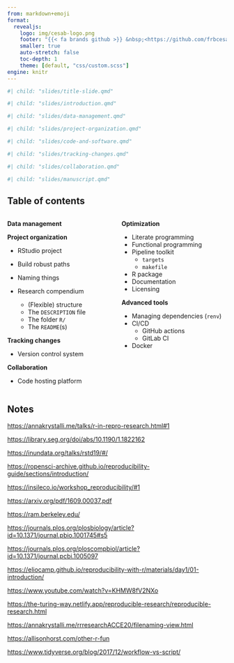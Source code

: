 ```yaml
---
from: markdown+emoji
format:
  revealjs:
    logo: img/cesab-logo.png
    footer: "{{< fa brands github >}} &nbsp;<https://github.com/frbcesab/good-practices>"
    smaller: true
    auto-stretch: false
    toc-depth: 1
    theme: [default, "css/custom.scss"]
engine: knitr
---
```


```r
#| child: "slides/title-slide.qmd"
```


```r
#| child: "slides/introduction.qmd"
```


```r
#| child: "slides/data-management.qmd"
```


```r
#| child: "slides/project-organization.qmd"
```

```r
#| child: "slides/code-and-software.qmd"
```


```r
#| child: "slides/tracking-changes.qmd"
```


```r
#| child: "slides/collaboration.qmd"
```


```r
#| child: "slides/manuscript.qmd"
```






## Table of contents

:::: { .columns  }
::: { .column width="33%"}
**Data management**

**Project organization**

- RStudio project
- Build robust paths
- Naming things

- Research compendium
  - (Flexible) structure
  - The `DESCRIPTION` file
  - The folder `R/`
  - The `README`(s)
  
**Tracking changes**

- Version control system

**Collaboration**

- Code hosting platform
:::

::: { .column width="33%"}
**Optimization**

- Literate programming
- Functional programming
- Pipeline toolkit
  - `targets`
  - `makefile`
  
- R package
- Documentation
- Licensing

**Advanced tools**

- Managing dependencies (`renv`)
- CI/CD
  - GitHub actions
  - GitLab CI
- Docker
:::

::::




## Notes

<https://annakrystalli.me/talks/r-in-repro-research.html#1>

<https://library.seg.org/doi/abs/10.1190/1.1822162>

<https://inundata.org/talks/rstd19/#/>

<https://ropensci-archive.github.io/reproducibility-guide/sections/introduction/>

<https://insileco.io/workshop_reproducibility/#1>

<https://arxiv.org/pdf/1609.00037.pdf>

<https://ram.berkeley.edu/>

<https://journals.plos.org/plosbiology/article?id=10.1371/journal.pbio.1001745#s5>

<https://journals.plos.org/ploscompbiol/article?id=10.1371/journal.pcbi.1005097>

<https://eliocamp.github.io/reproducibility-with-r/materials/day1/01-introduction/>

<https://www.youtube.com/watch?v=KHMW8fV2NXo>

<https://the-turing-way.netlify.app/reproducible-research/reproducible-research.html>

<https://annakrystalli.me/rrresearchACCE20/filenaming-view.html>

<https://allisonhorst.com/other-r-fun>

<https://www.tidyverse.org/blog/2017/12/workflow-vs-script/>

